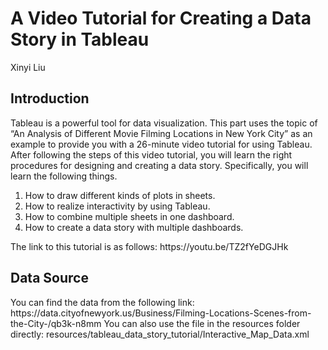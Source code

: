 # A Video Tutorial for Creating a Data Story in Tableau

Xinyi Liu

## Introduction

Tableau is a powerful tool for data visualization. This part uses the topic of "An Analysis of Different Movie Filming Locations in New York City" as an example to provide you with a 26-minute video tutorial for using Tableau. After following the steps of this video tutorial, you will learn the right procedures for designing and creating a data story. Specifically, you will learn the following things.

1. How to draw different kinds of plots in sheets.
2. How to realize interactivity by using Tableau.
3. How to combine multiple sheets in one dashboard.
4. How to create a data story with multiple dashboards.

The link to this tutorial is as follows: https://youtu.be/TZ2fYeDGJHk

## Data Source

You can find the data from the following link: https://data.cityofnewyork.us/Business/Filming-Locations-Scenes-from-the-City-/qb3k-n8mm
You can also use the file in the resources folder directly:
resources/tableau_data_story_tutorial/Interactive_Map_Data.xml